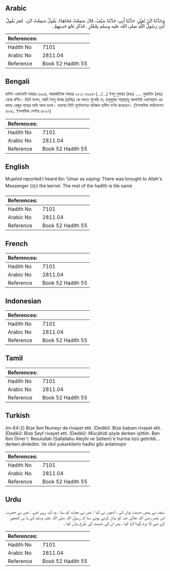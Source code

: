 ## Arabic


<div dir="rtl" lang="ar" style={{fontSize:'larger',backgroundColor:'#f8f9fa',padding:20}}>
وَحَدَّثَنَا ابْنُ نُمَيْرٍ، حَدَّثَنَا أَبِي، حَدَّثَنَا سَيْفٌ، قَالَ سَمِعْتُ مُجَاهِدًا، يَقُولُ سَمِعْتُ ابْنَ، عُمَرَ يَقُولُ أُتِيَ رَسُولُ اللَّهِ صلى الله عليه وسلم بِجُمَّارٍ ‏.‏ فَذَكَرَ نَحْوَ حَدِيثِهِمْ ‏.‏
</div>
<div style={{backgroundColor:'#f8f9fa',padding:20, marginBottom: 10}}><table> <thead> <tr> <th>References:</th> <th></th> </tr> </thead> <tbody><tr><td>Hadith No</td><td>7101</td></tr><tr><td>Arabic No</td><td>2811.04</td></tr><tr><td>Reference</td><td>Book 52 Hadith 55</td></tr></tbody></table></div>

## Bengali


<div dir="ltr" lang="bn" style={{fontSize:'larger',backgroundColor:'#f8f9fa',padding:20}}>
হাদিস একাডেমি নাম্বারঃ ৬৯৯৪, আন্তর্জাতিক নাম্বারঃ ২৮১১ ৬৯৯৪-(.../...) ইবনু নুমায়র (রহঃ) ..... মুজাহিদ (রহঃ) থেকে বর্ণিত। তিনি বলেন, আমি ইবনু উমার (রাযিঃ) কে বলতে শুনেছি যে, রসূলুল্লাহ সাল্লাল্লাহু আলাইহি ওয়াসাল্লাম এর কাছে খেজুর গাছের মাথি আনা হলো। তারপর তিনি পূর্বোক্তদের অবিকল হাদীস বর্ণনা করেছেন। (ইসলামিক ফাউন্ডেশন ৬৮৪১, ইসলামিক সেন্টার ৬৮৯৭)
</div>
<div style={{backgroundColor:'#f8f9fa',padding:20, marginBottom: 10}}><table> <thead> <tr> <th>References:</th> <th></th> </tr> </thead> <tbody><tr><td>Hadith No</td><td>7101</td></tr><tr><td>Arabic No</td><td>2811.04</td></tr><tr><td>Reference</td><td>Book 52 Hadith 55</td></tr></tbody></table></div>

## English


<div dir="ltr" lang="en" style={{fontSize:'larger',backgroundColor:'#f8f9fa',padding:20}}>
Mujahid reported:I heard Ibn 'Umar as saying: There was brought to Allah's Messenger (ﷺ) the kernel. The rest of the hadith is tile same
</div>
<div style={{backgroundColor:'#f8f9fa',padding:20, marginBottom: 10}}><table> <thead> <tr> <th>References:</th> <th></th> </tr> </thead> <tbody><tr><td>Hadith No</td><td>7101</td></tr><tr><td>Arabic No</td><td>2811.04</td></tr><tr><td>Reference</td><td>Book 52 Hadith 55</td></tr></tbody></table></div>

## French


<div dir="ltr" lang="fr" style={{fontSize:'larger',backgroundColor:'#f8f9fa',padding:20}}>

</div>
<div style={{backgroundColor:'#f8f9fa',padding:20, marginBottom: 10}}><table> <thead> <tr> <th>References:</th> <th></th> </tr> </thead> <tbody><tr><td>Hadith No</td><td>7101</td></tr><tr><td>Arabic No</td><td>2811.04</td></tr><tr><td>Reference</td><td>Book 52 Hadith 55</td></tr></tbody></table></div>

## Indonesian


<div dir="ltr" lang="id" style={{fontSize:'larger',backgroundColor:'#f8f9fa',padding:20}}>

</div>
<div style={{backgroundColor:'#f8f9fa',padding:20, marginBottom: 10}}><table> <thead> <tr> <th>References:</th> <th></th> </tr> </thead> <tbody><tr><td>Hadith No</td><td>7101</td></tr><tr><td>Arabic No</td><td>2811.04</td></tr><tr><td>Reference</td><td>Book 52 Hadith 55</td></tr></tbody></table></div>

## Tamil


<div dir="ltr" lang="ta" style={{fontSize:'larger',backgroundColor:'#f8f9fa',padding:20}}>

</div>
<div style={{backgroundColor:'#f8f9fa',padding:20, marginBottom: 10}}><table> <thead> <tr> <th>References:</th> <th></th> </tr> </thead> <tbody><tr><td>Hadith No</td><td>7101</td></tr><tr><td>Arabic No</td><td>2811.04</td></tr><tr><td>Reference</td><td>Book 52 Hadith 55</td></tr></tbody></table></div>

## Turkish


<div dir="ltr" lang="tr" style={{fontSize:'larger',backgroundColor:'#f8f9fa',padding:20}}>
(m-64-2) Bize İbni Numeyr de rivayet etti. (Dediki): Bize babam rivayet etti. (Dediki): Bize Seyf rivayet etti. (Dediki): Mücâhidi şöyle derken işittim. Ben İbni Ömer'i: Resulullah (Sallallahu Aleyhi ve Sellem)'e hurma özü getirildi... derken dinledim. Ve râvî yukarkilerin hadîsi gibi anlatmıştır
</div>
<div style={{backgroundColor:'#f8f9fa',padding:20, marginBottom: 10}}><table> <thead> <tr> <th>References:</th> <th></th> </tr> </thead> <tbody><tr><td>Hadith No</td><td>7101</td></tr><tr><td>Arabic No</td><td>2811.04</td></tr><tr><td>Reference</td><td>Book 52 Hadith 55</td></tr></tbody></table></div>

## Urdu


<div dir="rtl" lang="ur" style={{fontSize:'larger',backgroundColor:'#f8f9fa',padding:20}}>
سیف نے ہمیں حدیث بیان کی ، انھوں نے کہا : میں نے مجاہد کو سنا ، وہ کہہ رہے تھے : میں نے حضرت ابن عمر رضی اللہ تعالیٰ عنہ کو بیان کرتے ہوئے سنا کہ رسول اللہ صلی اللہ علیہ وسلم کے پا س کھجور کے تنے کا نرم گودا لایا کیا ، پھر ان کی حدیث کی طرح بیان کیا ۔
</div>
<div style={{backgroundColor:'#f8f9fa',padding:20, marginBottom: 10}}><table> <thead> <tr> <th>References:</th> <th></th> </tr> </thead> <tbody><tr><td>Hadith No</td><td>7101</td></tr><tr><td>Arabic No</td><td>2811.04</td></tr><tr><td>Reference</td><td>Book 52 Hadith 55</td></tr></tbody></table></div>
